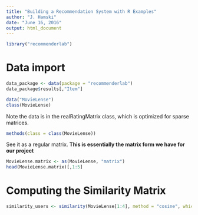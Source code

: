 ```yaml
---
title: "Building a Recommendation System with R Examples"
author: "J. Hamski"
date: "June 16, 2016"
output: html_document
---
```


```r
library("recommenderlab")
```

# Data import

```r
data_package <- data(package = "recommenderlab")
data_package$results[,"Item"]
```

```r
data("MovieLense")
class(MovieLense)
```

Note the data is in the realRatingMatrix class, which is optimized for sparse matrices. 

```r
methods(class = class(MovieLense))
```

See it as a regular matrix. 
**This is essentially the matrix form we have for our project**
```r
MovieLense.matrix <- as(MovieLense, "matrix")
head(MovieLense.matrix)[,1:5]
```




# Computing the Similarity Matrix

```r
similarity_users <- similarity(MovieLense[1:4], method = "cosine", which = "users")
```


